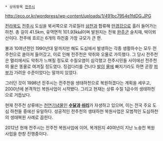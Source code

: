  * 상위항목 [[전주시]]

http://eco.or.kr/wordpress/wp-content/uploads/1/491bc7954e1fdDG.JPG

{{{+1 全州川 / JeonjuCheon}}}

[[전라북도]] [[전주시]] 도심을 북서쪽으로 가로질러 [[삼천]]과 합류해 [[만경강]]으로 흘러 들어가는 하천. 총 길이 41.5km, 유역면적 101.93k㎢이며 발원지는 전북 [[완주군]] 슬치재, 박이뫼산이다. 전주에 흐르는 6개의 하천중 가장 규모가 큰 편.

불과 10여년전인 1990년대 말까지만 해도 도심에서 발생하는 각종 생활하수는 모두 전주천으로 쏟아져 들어갔고, 이로 인해 전주천은 악취와 오물로 가득했다. 그 당시 전주천은 멀리에서도 악취가 느껴질 정도로 수질오염이 심각했고 전주시민들 사이에선 전주천의 물은 똥물로 여겨질 정도였다. 징검다리를 건너다 [[발]]이 [[물]]에 빠지기라도 하면 곧장 [[피부]]가 가려운 수준이었다는 말까지 있었다.

그러던 것이 1998년 전주시는 전주천을 생태하천으로 복원하겠다는 계획을 세우고, 2000년에 본격적인 복원사업이 시작됐다. 그리고 현재는 상류 수질 1급수의 생태하천으로 거듭났다. 

현재 전주천 상류에는 [[천연기념물]]인 '''[[수달]]과 [[쉬리]]'''가 자생하고 있으며, 이는 전국 주요 도심 하천들 중에선 유일하다. 성공적인 전주천의 생태하천 복원사업은 모범적인 도심하천의 생태복원 사례로 꼽힌다.

2012년 현재 전주시는 전주천 복원사업에 이어, 복개된지 40여년이 지난 노송천 복원사업을 한창 진행중이다.
